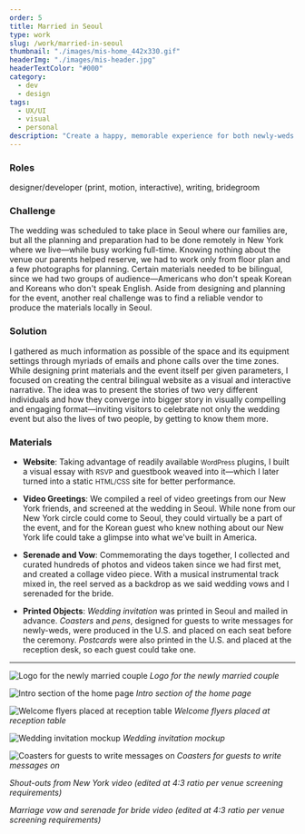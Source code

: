 ```yaml
---
order: 5
title: Married in Seoul
type: work
slug: /work/married-in-seoul
thumbnail: "./images/mis-home_442x330.gif"
headerImg: "./images/mis-header.jpg"
headerTextColor: "#000"
category:
  - dev
  - design
tags:
  - UX/UI
  - visual
  - personal
description: "Create a happy, memorable experience for both newly-weds and guests—interweaving visual storytelling, designed props, immersive video contents, and on- and offline engagements."
---
```



<section class="portfolioDetail">

### Roles

designer/developer (print, motion, interactive), writing, bridegroom

</section>

<section class="portfolioDetail">

### Challenge

The wedding was scheduled to take place in Seoul where our families are, but all the planning and preparation had to be done remotely in New York where we live—while busy working full-time. Knowing nothing about the venue our parents helped reserve, we had to work only from floor plan and a few photographs for planning. Certain materials needed to be bilingual, since we had two groups of audience—Americans who don't speak Korean and Koreans who don't speak English. Aside from designing and planning for the event, another real challenge was to find a reliable vendor to produce the materials locally in Seoul.

</section>

<section class="portfolioDetail">

### Solution

I gathered as much information as possible of the space and its equipment settings through myriads of emails and phone calls over the time zones. While designing print materials and the event itself per given parameters, I focused on creating the central bilingual website as a visual and interactive narrative. The idea was to present the stories of two very different individuals and how they converge into bigger story in visually compelling and engaging format—inviting visitors to celebrate not only the wedding event but also the lives of two people, by getting to know them more.

</section>

<section class="portfolioDetail">

### Materials

<div>

- **Website**: Taking advantage of readily available <small>WordPress</small> plugins, I built a visual essay with <small>RSVP</small> and guestbook weaved into it—which I later turned into a static <small>HTML/CSS</small> site for better performance.

- **Video Greetings**: We compiled a reel of video greetings from our New York friends, and screened at the wedding in Seoul. While none from our New York circle could come to Seoul, they could virtually be a part of the event, and for the Korean guest who knew nothing about our New York life could take a glimpse into what we've built in America.

- **Serenade and Vow**: Commemorating the days together, I collected and curated hundreds of photos and videos taken since we had first met, and created a collage video piece. With a musical instrumental track mixed in, the reel served as a backdrop as we said wedding vows and I serenaded for the bride.

- **Printed Objects**: <em>Wedding invitation</em> was printed in Seoul and mailed in advance. <em>Coasters</em> and <em>pens</em>, designed for guests to write messages for newly-weds, were produced in the U.S. and placed on each seat before the ceremony. <em>Postcards</em> were also printed in the U.S. and placed at the reception desk, so each guest could take one.

</div>
</section>

<ButtonContainer>
  <SimpleButton
    cta="Launch live site"
    link="https://www.marriedinseoul.com/"
    color="var(--yellow500)"
  />
  <SimpleButton
    cta="GitHub Repo of this site"
    link="https://github.com/baadaa/married-in-seoul/"
    color="var(--green500)"
  />
</ButtonContainer>

---

![Logo for the newly married couple](./images/by-logo.gif)
_Logo for the newly married couple_

![Intro section of the home page](./images/mis-home.gif)
_Intro section of the home page_

![Welcome flyers placed at reception table](./images/by-flyer.jpg)
_Welcome flyers placed at reception table_

![Wedding invitation mockup](./images/by-invitation.gif)
_Wedding invitation mockup_

![Coasters for guests to write messages on](./images/by-coaster.jpg)
_Coasters for guests to write messages on_

<EmbedVideo videoChannel="vimeo" videoId="163962331" />

_Shout-outs from New York video (edited at 4:3 ratio per venue screening requirements)_

<EmbedVideo videoChannel="vimeo" videoId="163962316" />

_Marriage vow and serenade for bride video (edited at 4:3 ratio per venue screening requirements)_
